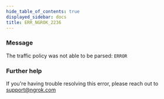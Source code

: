 ```yaml
---
hide_table_of_contents: true
displayed_sidebar: docs
title: ERR_NGROK_2236
---
```


### Message

The traffic policy was not able to be parsed:
`ERROR`

<ErrorDetails />

### Further help

If you're having trouble resolving this error, please reach out to [support@ngrok.com](mailto:support@ngrok.com?subject=Help%20with%20ERR_NGROK_2236)
